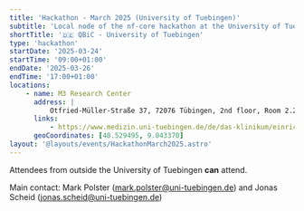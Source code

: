 ```yaml
---
title: 'Hackathon - March 2025 (University of Tuebingen)'
subtitle: 'Local node of the nf-core hackathon at the University of Tuebingen, Tuebingen, Germany'
shortTitle: '🇩🇪 QBiC - University of Tuebingen'
type: 'hackathon'
startDate: '2025-03-24'
startTime: '09:00+01:00'
endDate: '2025-03-26'
endTime: '17:00+01:00'
locations:
    - name: M3 Research Center
      address: |
          Otfried-Müller-Straße 37, 72076 Tübingen, 2nd floor, Room 2.208
      links:
          - https://www.medizin.uni-tuebingen.de/de/das-klinikum/einrichtungen/zentren/m3
      geoCoordinates: [48.529495, 9.043370]
layout: '@layouts/events/HackathonMarch2025.astro'
---
```


Attendees from outside the University of Tuebingen **can** attend.

Main contact: Mark Polster ([mark.polster@uni-tuebingen.de](mailto:mark.polster@uni-tuebingen.de)) and Jonas Scheid ([jonas.scheid@uni-tuebingen.de](mailto:jonas.scheid@uni-tuebingen.de))

